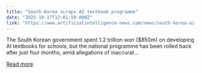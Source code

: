 ```yaml
---
title: "South Korea scraps AI textbook programme"
date: "2025-10-17T12:01:59.000Z"
link: "https://www.artificialintelligence-news.com/news/south-korea-ai-schools-programme-project-failure/"
---
```


The South Korean government spent 1.2 trillion won ($850m) on developing AI textbooks for schools, but the national programme has been rolled back after just four months, amid allegations of inaccurat...

[Read more](https://www.artificialintelligence-news.com/news/south-korea-ai-schools-programme-project-failure/)
